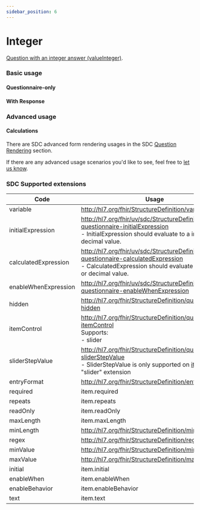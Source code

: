 ```yaml
---
sidebar_position: 6
---
```



# Integer

[Question with an integer answer (valueInteger)](https://hl7.org/fhir/r4/codesystem-item-type.html#item-type-integer).

### Basic usage

#### Questionnaire-only

<IframeContainer storyId="component-itemtype-integer--integer-basic" initialHeight={120} />

#### With Response

<IframeContainer storyId="component-itemtype-integer--integer-basic-response" initialHeight={120} />

### Advanced usage

#### Calculations

<IframeContainer storyId="component-itemtype-integer--integer-calculation" initialHeight={180} />

There are SDC advanced form rendering usages in the SDC [Question Rendering](/docs/sdc/advanced/question) section.

If there are any advanced usage scenarios you'd like to see, feel free to [let us know](https://github.com/aehrc/smart-forms/issues/new).

### SDC Supported extensions

| Code                 | Usage                                                                                                                                                                                                                         |
| -------------------- | ----------------------------------------------------------------------------------------------------------------------------------------------------------------------------------------------------------------------------- |
| variable             | http://hl7.org/fhir/StructureDefinition/variable                                                                                                                                                                              |
| initialExpression    | http://hl7.org/fhir/uv/sdc/StructureDefinition/sdc-questionnaire-initialExpression<br/>- InitialExpression should evaluate to a integer or decimal value.                                                                     |
| calculatedExpression | http://hl7.org/fhir/uv/sdc/StructureDefinition/sdc-questionnaire-calculatedExpression<br/>- CalculatedExpression should evaluate to a integer or decimal value.                                                               |
| enableWhenExpression | http://hl7.org/fhir/uv/sdc/StructureDefinition/sdc-questionnaire-enableWhenExpression                                                                                                                                         |
| hidden               | http://hl7.org/fhir/StructureDefinition/questionnaire-hidden                                                                                                                                                                  |
| itemControl          | http://hl7.org/fhir/StructureDefinition/questionnaire-itemControl<br/>Supports:<br/>- slider                                                                                                                                  |
| sliderStepValue      | http://hl7.org/fhir/StructureDefinition/questionnaire-sliderStepValue<br/>- SliderStepValue is only supported on [itemControl](https://hl7.org/fhir/extensions/CodeSystem-questionnaire-item-control.html) "slider" extension |
| entryFormat          | http://hl7.org/fhir/StructureDefinition/entryFormat                                                                                                                                                                           |
| required             | item.required                                                                                                                                                                                                                 |
| repeats              | item.repeats                                                                                                                                                                                                                  |
| readOnly             | item.readOnly                                                                                                                                                                                                                 |
| maxLength            | item.maxLength                                                                                                                                                                                                                |
| minLength            | http://hl7.org/fhir/StructureDefinition/minLength                                                                                                                                                                             |
| regex                | http://hl7.org/fhir/StructureDefinition/regex                                                                                                                                                                                 |
| minValue             | http://hl7.org/fhir/StructureDefinition/minValue                                                                                                                                                                              |
| maxValue             | http://hl7.org/fhir/StructureDefinition/maxValue                                                                                                                                                                              |
| initial              | item.initial                                                                                                                                                                                                                  |
| enableWhen           | item.enableWhen                                                                                                                                                                                                               |
| enableBehavior       | item.enableBehavior                                                                                                                                                                                                           |
| text                 | item.text                                                                                                                                                                                                                     |
